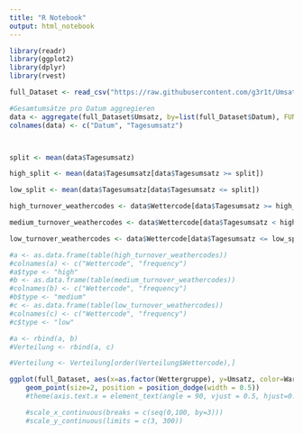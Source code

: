 ```yaml
---
title: "R Notebook"
output: html_notebook
---
```

```r
library(readr)
library(ggplot2)
library(dplyr)
library(rvest)
```

```r
full_Dataset <- read_csv("https://raw.githubusercontent.com/g3r1t/Umsatzdaten_Dump/main/full_Dataset.csv")

#Gesamtumsätze pro Datum aggregieren
data <- aggregate(full_Dataset$Umsatz, by=list(full_Dataset$Datum), FUN=sum)
colnames(data) <- c("Datum", "Tagesumsatz")



split <- mean(data$Tagesumsatz)

high_split <- mean(data$Tagesumsatz[data$Tagesumsatz >= split])

low_split <- mean(data$Tagesumsatz[data$Tagesumsatz <= split])

high_turnover_weathercodes <- data$Wettercode[data$Tagesumsatz >= high_split]

medium_turnover_weathercodes <- data$Wettercode[data$Tagesumsatz < high_split & data$Tagesumsatz > low_split ]

low_turnover_weathercodes <- data$Wettercode[data$Tagesumsatz <= low_split]

#a <- as.data.frame(table(high_turnover_weathercodes))
#colnames(a) <- c("Wettercode", "frequency")
#a$type <- "high"
#b <- as.data.frame(table(medium_turnover_weathercodes))
#colnames(b) <- c("Wettercode", "frequency")
#b$type <- "medium"
#c <- as.data.frame(table(low_turnover_weathercodes))
#colnames(c) <- c("Wettercode", "frequency")
#c$type <- "low"

#a <- rbind(a, b)
#Verteilung <- rbind(a, c)

#Verteilung <- Verteilung[order(Verteilung$Wettercode),]

ggplot(full_Dataset, aes(x=as.factor(Wettergruppe), y=Umsatz, color=Warenname)) + 
    geom_point(size=2, position = position_dodge(width = 0.5)) 
    #theme(axis.text.x = element_text(angle = 90, vjust = 0.5, hjust=0.5))

    #scale_x_continuous(breaks = c(seq(0,100, by=3)))
    #scale_y_continuous(limits = c(3, 300))



```

